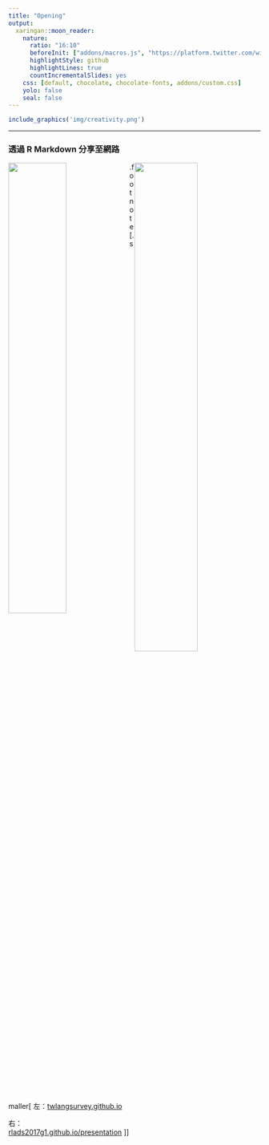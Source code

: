```yaml
---
title: "Opening"
output:
  xaringan::moon_reader:
    nature:
      ratio: "16:10"
      beforeInit: ["addons/macros.js", "https://platform.twitter.com/widgets.js"]
      highlightStyle: github
      highlightLines: true
      countIncrementalSlides: yes
    css: [default, chocolate, chocolate-fonts, addons/custom.css]
    yolo: false
    seal: false 
---
```



```r
include_graphics('img/creativity.png')
```

---

### 透過 R Markdown 分享至網路

<img src='img/twlangsurvey.png' style='display:inline;width:48%;float:left;'>
<img src='img/travel_the_world.png' style='display:inline;width:50%;float:right;'>


.footnote[.smaller[
左：[twlangsurvey.github.io](https://twlangsurvey.github.io)

右：[rlads2017g1.github.io/presentation](https://rlads2017g1.github.io/presentation) 
]]